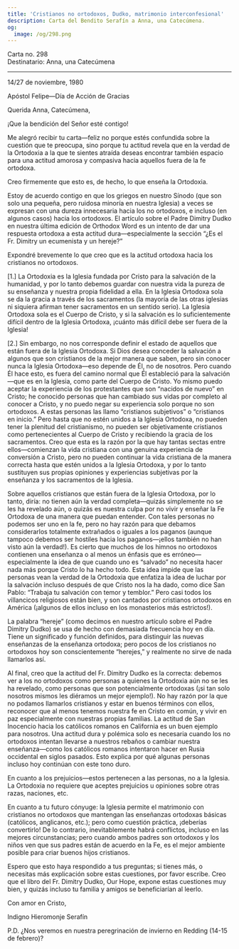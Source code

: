 ```yaml
---
title: 'Cristianos no ortodoxos, Dudko, matrimonio interconfesional'
description: Carta del Bendito Serafín a Anna, una Catecúmena.
og:
  image: /og/298.png
---
```


<div style={{textAlign:'right', fontFamily:'monospace'}}>Carta no. 298</div>
<div style={{textAlign:'left', fontFamily:'monospace'}}>Destinatario: Anna, una Catecúmena</div>

---

14/27 de noviembre, 1980

Apóstol Felipe—Día de Acción de Gracias

Querida Anna, Catecúmena,

¡Que la bendición del Señor esté contigo!

Me alegró recibir tu carta—feliz no porque estés confundida sobre la cuestión que te preocupa, sino porque tu actitud revela que en la verdad de la Ortodoxia a la que te sientes atraída deseas encontrar también espacio para una actitud amorosa y compasiva hacia aquellos fuera de la fe ortodoxa.

Creo firmemente que esto es, de hecho, lo que enseña la Ortodoxia.

Estoy de acuerdo contigo en que los griegos en nuestro Sínodo (que son solo una pequeña, pero ruidosa minoría en nuestra Iglesia) a veces se expresan con una dureza innecesaria hacia los no ortodoxos, e incluso (en algunos casos) hacia los ortodoxos. El artículo sobre el Padre Dimitry Dudko en nuestra última edición de Orthodox Word es un intento de dar una respuesta ortodoxa a esta actitud dura—especialmente la sección “¿Es el Fr. Dimitry un ecumenista y un hereje?”

Expondré brevemente lo que creo que es la actitud ortodoxa hacia los cristianos no ortodoxos.

[1.] La Ortodoxia es la Iglesia fundada por Cristo para la salvación de la humanidad, y por lo tanto debemos guardar con nuestra vida la pureza de su enseñanza y nuestra propia fidelidad a ella. En la Iglesia Ortodoxa sola se da la gracia a través de los sacramentos (la mayoría de las otras iglesias ni siquiera afirman tener sacramentos en un sentido serio). La Iglesia Ortodoxa sola es el Cuerpo de Cristo, y si la salvación es lo suficientemente difícil dentro de la Iglesia Ortodoxa, ¡cuánto más difícil debe ser fuera de la Iglesia!

[2.] Sin embargo, no nos corresponde definir el estado de aquellos que están fuera de la Iglesia Ortodoxa. Si Dios desea conceder la salvación a algunos que son cristianos de la mejor manera que saben, pero sin conocer nunca la Iglesia Ortodoxa—eso depende de Él, no de nosotros. Pero cuando Él hace esto, es fuera del camino normal que Él estableció para la salvación—que es en la Iglesia, como parte del Cuerpo de Cristo. Yo mismo puedo aceptar la experiencia de los protestantes que son “nacidos de nuevo” en Cristo; he conocido personas que han cambiado sus vidas por completo al conocer a Cristo, y no puedo negar su experiencia solo porque no son ortodoxos. A estas personas las llamo “cristianos subjetivos” o “cristianos en inicio.” Pero hasta que no estén unidos a la Iglesia Ortodoxa, no pueden tener la plenitud del cristianismo, no pueden ser objetivamente cristianos como pertenecientes al Cuerpo de Cristo y recibiendo la gracia de los sacramentos. Creo que esta es la razón por la que hay tantas sectas entre ellos—comienzan la vida cristiana con una genuina experiencia de conversión a Cristo, pero no pueden continuar la vida cristiana de la manera correcta hasta que estén unidos a la Iglesia Ortodoxa, y por lo tanto sustituyen sus propias opiniones y experiencias subjetivas por la enseñanza y los sacramentos de la Iglesia.

Sobre aquellos cristianos que están fuera de la Iglesia Ortodoxa, por lo tanto, diría: no tienen aún la verdad completa—quizás simplemente no se les ha revelado aún, o quizás es nuestra culpa por no vivir y enseñar la Fe Ortodoxa de una manera que puedan entender. Con tales personas no podemos ser uno en la fe, pero no hay razón para que debamos considerarlos totalmente extrañados o iguales a los paganos (aunque tampoco debemos ser hostiles hacia los paganos—¡ellos también no han visto aún la verdad!). Es cierto que muchos de los himnos no ortodoxos contienen una enseñanza o al menos un énfasis que es erróneo—especialmente la idea de que cuando uno es “salvado” no necesita hacer nada más porque Cristo lo ha hecho todo. Esta idea impide que las personas vean la verdad de la Ortodoxia que enfatiza la idea de luchar por la salvación incluso después de que Cristo nos la ha dado, como dice San Pablo: “Trabaja tu salvación con temor y temblor.” Pero casi todos los villancicos religiosos están bien, y son cantados por cristianos ortodoxos en América (¡algunos de ellos incluso en los monasterios más estrictos!).

La palabra “hereje” (como decimos en nuestro artículo sobre el Padre Dimitry Dudko) se usa de hecho con demasiada frecuencia hoy en día. Tiene un significado y función definidos, para distinguir las nuevas enseñanzas de la enseñanza ortodoxa; pero pocos de los cristianos no ortodoxos hoy son conscientemente “herejes,” y realmente no sirve de nada llamarlos así.

Al final, creo que la actitud del Fr. Dimitry Dudko es la correcta: debemos ver a los no ortodoxos como personas a quienes la Ortodoxia aún no se les ha revelado, como personas que son potencialmente ortodoxas (¡si tan solo nosotros mismos les diéramos un mejor ejemplo!). No hay razón por la que no podamos llamarlos cristianos y estar en buenos términos con ellos, reconocer que al menos tenemos nuestra fe en Cristo en común, y vivir en paz especialmente con nuestras propias familias. La actitud de San Inocencio hacia los católicos romanos en California es un buen ejemplo para nosotros. Una actitud dura y polémica solo es necesaria cuando los no ortodoxos intentan llevarse a nuestros rebaños o cambiar nuestra enseñanza—como los católicos romanos intentaron hacer en Rusia occidental en siglos pasados. Esto explica por qué algunas personas incluso hoy continúan con este tono duro.

En cuanto a los prejuicios—estos pertenecen a las personas, no a la Iglesia. La Ortodoxia no requiere que aceptes prejuicios u opiniones sobre otras razas, naciones, etc.

En cuanto a tu futuro cónyuge: la Iglesia permite el matrimonio con cristianos no ortodoxos que mantengan las enseñanzas ortodoxas básicas (católicos, anglicanos, etc.); pero como cuestión práctica, ¡deberías convertirlo! De lo contrario, inevitablemente habrá conflictos, incluso en las mejores circunstancias; pero cuando ambos padres son ortodoxos y los niños ven que sus padres están de acuerdo en la Fe, es el mejor ambiente posible para criar buenos hijos cristianos.

Espero que esto haya respondido a tus preguntas; si tienes más, o necesitas más explicación sobre estas cuestiones, por favor escribe. Creo que el libro del Fr. Dimitry Dudko, Our Hope, expone estas cuestiones muy bien, y quizás incluso tu familia y amigos se beneficiarían al leerlo.

Con amor en Cristo,

Indigno Hieromonje Serafín

P.D. ¿Nos veremos en nuestra peregrinación de invierno en Redding (14-15 de febrero)?
